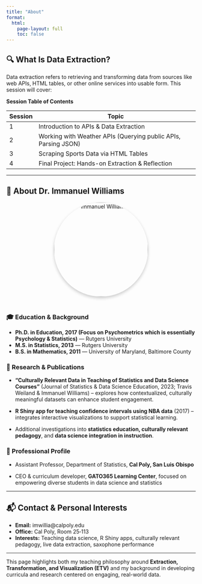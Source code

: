 ```yaml
---
title: "About"
format:
  html:
    page-layout: full
    toc: false
---
```


## 🔍 What Is Data Extraction?

Data extraction refers to retrieving and transforming data from sources like web APIs, HTML tables, or other online services into usable form. This session will cover:

**Session Table of Contents**
<table>
  <thead>
    <tr>
      <th>Session</th>
      <th>Topic</th>
    </tr>
  </thead>
  <tbody>
    <tr>
      <td>1</td>
      <td>Introduction to APIs &amp; Data Extraction</td>
    </tr>
    <tr>
      <td>2</td>
      <td>Working with Weather APIs (Querying public APIs, Parsing JSON)</td>
    </tr>
    <tr>
      <td>3</td>
      <td>Scraping Sports Data via HTML Tables</td>
    </tr>
    <tr>
      <td>4</td>
      <td>Final Project: Hands-on Extraction &amp; Reflection</td>
    </tr>
  </tbody>
</table>


---





## 👤 About Dr. Immanuel Williams


<!-- Centered Image -->
<div style="text-align: center;">
  <img src="images/GATO365-24.jpg" alt="Immanuel Williams" style="width: 250px; border-radius: 50%; box-shadow: 0 4px 8px rgba(0,0,0,0.2); margin-bottom: 20px;">
</div>

### 🎓 Education & Background  


- **Ph.D. in Education, 2017 (Focus on Psychometrics which is essentially Psychology & Statistics)** — Rutgers University  
- **M.S. in Statistics, 2013** — Rutgers University  
- **B.S. in Mathematics, 2011** — University of Maryland, Baltimore County

### 🔬 Research & Publications  

- **“Culturally Relevant Data in Teaching of Statistics and Data Science Courses”** (Journal of Statistics & Data Science Education, 2023; Travis Weiland & Immanuel Williams) – explores how contextualized, culturally meaningful datasets can enhance student engagement. 

- **R Shiny app for teaching confidence intervals using NBA data** (2017) – integrates interactive visualizations to support statistical learning. 
- Additional investigations into **statistics education, culturally relevant pedagogy**, and **data science integration in instruction**. 

### 🏫 Professional Profile  
- Assistant Professor, Department of Statistics, **Cal Poly, San Luis Obispo** 

- CEO & curriculum developer, **GATO365 Learning Center**, focused on empowering diverse students in data science and statistics 

---

## 📬 Contact & Personal Interests

- **Email:** imwillia@calpoly.edu  
- **Office:** Cal Poly, Room 25‑113  
- **Interests:** Teaching data science, R Shiny apps, culturally relevant pedagogy, live data extraction, saxophone performance  

---

This page highlights both my teaching philosophy around **Extraction, Transformation, and Visualization (ETV)** and my background in developing curricula and research centered on engaging, real-world data.








